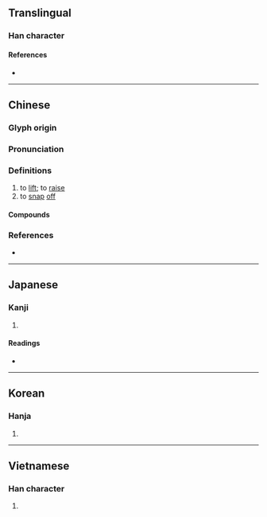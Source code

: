 {{also|掘}}
{{character info}}
==Translingual==

===Han character===
{{Han char|rn=64|rad=手|as=12|sn=15|four=51082|canj=QMTO|ids=⿰扌厥}}

====References====
* {{Han ref|kx=0453.200|dkj=12676|dj=0803.030|hdz=31955.010|uh=6485|ud=25733|bh=E5B1|bd=58801}}

----

==Chinese==
{{zh-forms}}

===Glyph origin===
{{Han etym}}

===Pronunciation===
{{zh-pron
|m=juē
|c=kyut3
|mc=y
|oc=y
|cat=
}}

===Definitions===
{{zh-hanzi}}

# to [[lift]]; to [[raise]]
# to [[snap]] [[off]]

====Compounds====
{{zh-der|刁天撅地|打撅|挺撅挺橫|搬脣撅嘴|撅丁|撅撒|撅豎小人|短撅兒|硬撅撅|跳天撅地}}

===References===
* {{R:yue:Hanzi}}

----

==Japanese==

===Kanji===
{{ja-kanji|grade=|rs=手12}}

# {{rfdef|ja|sort=手12}}

====Readings====
* {{ja-readings|on=[[けつ]] (ketsu), [[かち]] (kachi), [[けい]] (kei), [[け]] (ke)|kun=[[あつめる]] (atsumeru)}}

----

==Korean==

===Hanja===
{{ko-hanja|hangeul=궤|eumhun=|rv=gwe|mr=kwe|y=kwey}}

# {{rfdef|ko|sort=手12}}

----

==Vietnamese==

===Han character===
{{vi-readings|rs=手12|reading=quét}}

# {{rfdef|vi|sort=手12}}
